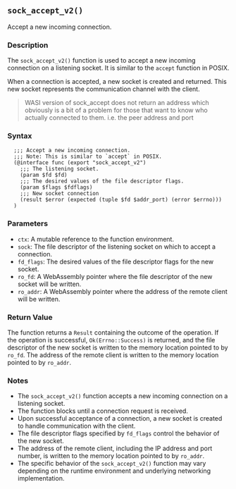 ## `sock_accept_v2()`

Accept a new incoming connection.

### Description

The `sock_accept_v2()` function is used to accept a new incoming connection on a listening socket. It is similar to the `accept` function in POSIX.

When a connection is accepted, a new socket is created and returned. This new socket represents the communication channel with the client.

> WASI version of sock_accept does not return an address which obviously is a bit of a problem for those that want to know who actually connected to them. i.e. the peer address and port

### Syntax

```ebnf
  ;;; Accept a new incoming connection.
  ;;; Note: This is similar to `accept` in POSIX.
  (@interface func (export "sock_accept_v2")
    ;;; The listening socket.
    (param $fd $fd)
    ;;; The desired values of the file descriptor flags.
    (param $flags $fdflags)
    ;;; New socket connection
    (result $error (expected (tuple $fd $addr_port) (error $errno)))
  )
```

### Parameters

- `ctx`: A mutable reference to the function environment.
- `sock`: The file descriptor of the listening socket on which to accept a connection.
- `fd_flags`: The desired values of the file descriptor flags for the new socket.
- `ro_fd`: A WebAssembly pointer where the file descriptor of the new socket will be written.
- `ro_addr`: A WebAssembly pointer where the address of the remote client will be written.

### Return Value

The function returns a `Result` containing the outcome of the operation. If the operation is successful, `Ok(Errno::Success)` is returned, and the file descriptor of the new socket is written to the memory location pointed to by `ro_fd`. The address of the remote client is written to the memory location pointed to by `ro_addr`.

### Notes

- The `sock_accept_v2()` function accepts a new incoming connection on a listening socket.
- The function blocks until a connection request is received.
- Upon successful acceptance of a connection, a new socket is created to handle communication with the client.
- The file descriptor flags specified by `fd_flags` control the behavior of the new socket.
- The address of the remote client, including the IP address and port number, is written to the memory location pointed to by `ro_addr`.
- The specific behavior of the `sock_accept_v2()` function may vary depending on the runtime environment and underlying networking implementation.

